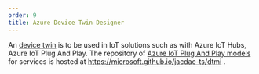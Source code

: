 ---
order: 9
title: Azure Device Twin Designer
---


An [device twin](https://github.com/Azure/opendigitaltwins-dtdl/) is to be used in IoT solutions such as with Azure IoT Hubs,
Azure IoT Plug And Play. 
The repository of [Azure IoT Plug And Play models](/dtmi) for services is hosted at https://microsoft.github.io/jacdac-ts/dtmi .

<AzureDeviceTwinDesigner />